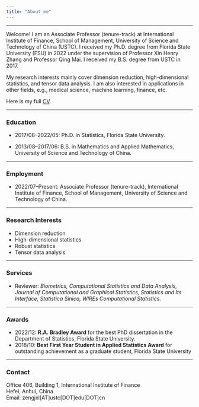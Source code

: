 ```yaml
---
title: "About me"
---
```


------------------------------------------------------------------------

Welcome! I am an Associate Professor (tenure-track) at International Institute of Finance, School of Management, University of Science and Technology of China (USTC). I received my Ph.D. degree from Florida State University (FSU) in 2022 under the supervision of Professor Xin Henry Zhang and Professor Qing Mai. I received my B.S. degree from USTC in 2017.

My research interests mainly cover dimension reduction, high-dimensional statistics, and tensor data analysis. I am also interested in applications in other fields, e.g., medical science, machine learning, finance, etc. <!-- Recently, I am working on the robust dimension reduction of the high-dimensional heavy-tailed data, and the second-moment based sparse SDR method. -->

Here is my full [CV](CV/CV.pdf).

------------------------------------------------------------------------

### Education

-   2017/08--2022/05: Ph.D. in Statistics, Florida State University.

-   2013/08--2017/06: B.S. in Mathematics and Applied Mathematics, University of Science and Technology of China.

------------------------------------------------------------------------

### Employment

-   2022/07--Present: Associate Professor (tenure-track), International Institute of Finance, School of Management, University of Science and Technology of China.

------------------------------------------------------------------------

### Research Interests

<!-- -   Applications in medical science -->

-   Dimension reduction
-   High-dimensional statistics <!-- -   Machine learning -->
-   Robust statistics
-   Tensor data analysis

------------------------------------------------------------------------

### Services

-   Reviewer: *Biometrics, Computational Statistics and Data Analysis, Journal of Computational and Graphical Statistics, Statistics and Its Interface, Statistica Sinica, WIREs Computational Statistics.*

------------------------------------------------------------------------

### Awards

-   2022/12: **R.A. Bradley Award** for the best PhD dissertation in the Department of Statistics, Florida State University.
-   2018/10: **Best First Year Student in Applied Statistics Award** for outstanding achievement as a graduate student, Florida State University

------------------------------------------------------------------------

### Contact

Office 406, Building 1, International Institute of Finance\
Hefei, Anhui, China\
Email: zengjxl\[AT\]ustc\[DOT\]edu\[DOT\]cn
